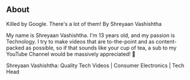 ## About

<AboutCard>
Killed by Google. There's a lot of them! By Shreyaan Vashishtha

My name is Shreyaan Vashishtha. I'm 13 years old, and my passion is Technology.  I try to make videos that are to-the-point and as content-packed as possible, so if that sounds like your cup of tea, a sub to my YouTube Channel would be massively appreciated! 🙏

Shreyaan Vashishtha: Quality Tech Videos | Consumer Electronics | Tech Head

</AboutCard>
